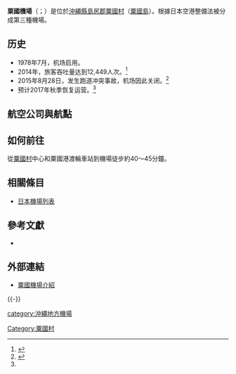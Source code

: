{{Infobox airport
| name                   = 粟國機場<br /><small>Aguni Airport</small>
| nativename             = {{lang|ja|粟国空港}}
| image                  = 
| image-width            = 
| caption                = 
| IATA                   = AGJ
| ICAO                   = RORA
| type                   = 民用
| operator               = {{Link-ja|沖繩縣廳|沖縄県庁}}
| city-served            = [[粟國村|粟國村]]
| location               = {{JPN}}[[沖繩縣|沖繩縣]][[島尻郡|島尻郡]][[粟國村|粟國村]]
| opened                 = {{startdate|1978|07|06}}
| closed                 = <!-- {{end date|YYYY|MM|DD}} -->
| elevation-m            = 11.6
| metric-elev            = yes
| coordinates            = {{Coord|26|35|34|N|127|14|25|E|type:airport_region:JP|display=inline,title}}
| website                = 
| pushpin_map            = Japan
| pushpin_mapsize        = 250
| pushpin_map_caption    = 機場在日本的位置
| pushpin_label          = AGJ/RORA
| pushpin_label_position = left
| r1-number              = 01/19
| r1-length-m            = 800
| r1-surface             = 瀝青
| metric-rwy             = yes
| stat-year              = 2014
| stat1-header           = 客運量
| stat1-data             = 12,811 人次
| stat2-header           = 貨運量
| stat2-data             = 6 公噸
| stat3-header           = 起降架次
| stat3-data             = 1,174 架次
}}
'''粟國機場'''（{{jpn|j=粟国空港|hg=あぐにくうこう|rm=Aguni kūkō|f=y}}；{{airport codes|AGJ|RORA}}）是位於[[沖繩縣|沖繩縣]][[島尻郡|島尻郡]][[粟國村|粟國村]]（[[粟國島|粟國島]]）。根據日本空港整備法被分成第三種機場。

== 历史 ==
*1978年7月，机场启用。
*2014年，旅客吞吐量达到12,449人次。<ref>{{Cite web|url=http://www.mlit.go.jp/common/001141840.pdf|title=暦年・年度別空港管理状況調書|accessdate=2017-05-28|author=国土交通省|date=|publisher=|deadurl=yes|archiveurl=https://web.archive.org/web/20161021205147/http://www.mlit.go.jp/common/001141840.pdf|archivedate=2016-10-21}}</ref>
*2015年8月28日，发生跑道冲突事故，机场因此关闭。<ref name=":0">{{Cite web|url=http://ryukyushimpo.jp/news/entry-399546.html|title=那覇－粟国便来秋再開へ　第一航空が運航　昨夏の事故以来|accessdate=2017-05-28|author=|date=2016-11-23|publisher=|deadurl=yes|archiveurl=https://web.archive.org/web/20161124143542/http://ryukyushimpo.jp/news/entry-399546.html|archivedate=2016-11-24}}</ref>
*预计2017年秋季恢复运营。<ref name=":0" />

== 航空公司與航點 ==
{{airport-dest-list
|{{flagicon|JPN}}[[第一航空|第一航空]]|[[那霸機場|那霸]]（不定期服務）
}}

==如何前往==
從[[粟國村|粟國村]]中心和粟國港渡輪車站到機場徒步約40～45分鐘。

== 相關條目 ==
*[[日本機場列表|日本機場列表]]

== 參考文獻 ==
{{reflist}}
* {{Cite web|publisher=国土交通省航空局航空ネットワーク企画課|title=暦年・年度別空港管理状況調書|date=|url=http://www.mlit.go.jp/common/001101030.pdf|accessdate=2015-10-21|deadurl=yes|archiveurl=https://web.archive.org/web/20150923142025/http://www.mlit.go.jp/common/001101030.pdf|archivedate=2015-09-23}}

== 外部連結 ==
* [http://www.pref.okinawa.jp/airport/index/ag/aguni00.htm  粟國機場介紹]{{ja}}
{{-}}
{{日本機場}}

{{DEFAULTSORT:Aguni Airport}}

[[category:沖繩地方機場|category:沖繩地方機場]]

[[Category:粟國村|Category:粟國村]]
